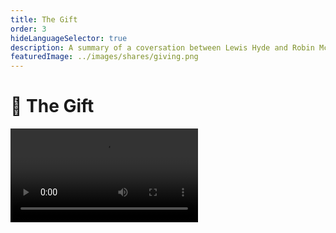 ```yaml
---
title: The Gift
order: 3
hideLanguageSelector: true
description: A summary of a coversation between Lewis Hyde and Robin McKenna on The Gift as a phenomena and how we might use traditional interpretations in order to co-create more communal modern spaces based on ancient forms of exchange and relationship.
featuredImage: ../images/shares/giving.png
---
```


# 🎁 The Gift

<Video src="https://www.youtube-nocookie.com/embed/Kk2JVP-HKI8?start=240" />

> One of the tragedies of modern life occurs when people go into aboriginal communities where 
there is a lively gift exchange and say, 'You know, logically, you could turn this into a 
commercial economy. If you just sold these things to one another, it would have the same 
effect." This destroys the community.

Perhaps we can reverse the above by building tools which allow us to present the commercial 
economy with the same dictum: "You know, logically, you could turn this into a gift economy. 
If you program reciprocal loops and recursive incentives, it would have the same effect," 
thereby discovering again what was [old community in new form](/learn/module-0/conversation/#old-gifts-anew)...

### How does this fit into Kernel?

There are many types of transactional exchange humans can enter into, and nearly all of them 
are required in a fully functional and healthy society. This talk has been selected because 
Lewis Hyde provides a balanced perspective on the place and importance of gift exchange within 
an economy, emphasizing the kinds of work and contexts in which it is most appropriate.

It should help you understand that this is not an idealistic module: it 
is [again a question of trade-offs](/learn/module-0/play-of-pattern/). The argument is not 
that we should abandon any kind of economic activity other than gift-giving; simply that gifts 
are the opposite extreme from purely commercial transactions and that we need to think carefully 
about where on the spectrum of possibility between our work best fits.

<Flash>

<Card>

Q: A healthy society requires what kind of economy: market or gift?

A: Both!

</Card>

</Flash>

## Brief

> I had been introduced to the anthropology of gift exchange as a kind of economy and it struck 
me almost immediately that this was a language which could be used to talk about the situation 
of creative artists.

Hyde talks about his own biography and the notion that poetry, in particular, might have a 
different economy and the series of [questions](/learn/module-2/better-questions) this led 
him to:

<Process>

Why don't creative artists earn a living the way lawyers, doctors and computer scientists do?

Why do many artists feel a barrier between their work and the commercial world?

The anthropology suggests that there is an ethic, and therefore a set of obligations, which 
come with a gift. So, if you are a gifted person and are born with talents that are clearly 
not just created by your own efforts, but have been endowed upon you, are there obligations 
that come with that, and things that you're supposed to do with your gift?

Do communities have obligations to people who have been gifted in one way or another?

</Process>

### Connection, Circulation, Spirit

Hyde set out to read the anthropology, and many fairy tales and folk stories, about gift 
exchange. He came to three conclusions about gift-giving which differentiate it from market 
exchange.

<Process>

Gift giving **creates a connection** between [giver and receiver](/learn/module-7/giving/#receiving-gracefully). Gifts induce gratitude, 
and a consequent obligation towards relationship. This is the **cardinal difference** between 
gift and market exchange: part of the *great virtue of the marketplace is that there is no 
enduring connection*. Lewis gives as an example his travel to this presentation: his very 
mobility is enabled as a result of the _lack of relationships_ he needs to form. Gift exchange 
does not allow us to participate in this disconnected fashion. "This is a useful way to begin 
to think about the commerce of the creative spirit."

Gift exchange traditionally has much **wider circulations** than just that passed between 
two individuals, especially when gifts are given anonymously. Hyde quotes an Indian story of 
two women who decide to dispense with their alms-giving duties by only giving gifts to each 
other and who are consequently reincarnated as two wells with poisonous water. Another example 
is Thomas Hutchinson's phrase "Indian givers", arising from Puritan encounters with Native 
Americans who had a **different sense of what property is.** For these people, when you gave 
someone something, it wasn't theirs to keep: they had to pass it on. This perplexed the 
Puritans and so the phrase has come to mean someone who is insincere about gift-giving, but 
it *clearly means the opposite*: someone who understands the actual ethic of gift-giving, 
which is that **gifts flow through you, they are not yours to own**. You are their custodian. 
In fact, one functional definition of community is "a place where gift exchange can operate".

When property circulates as a gift, it **increases in value**, or it bestows **liveliness**. 
"There is some sense of increase, or of *something gaining life* as it circulates." Hyde talks 
about the fairy tale trope of being given seemingly worthless objects while traveling through 
the <Link to="https://youtu.be/GxVaxOco7kg?t=4307" >Land of Fairie</Link>, only to 
wake up the next morning and see that they are gold. "What seemed worthless in one community 
and state, turns out to be valuable in another community and state." The folktales tell of two 
responses: there are those who try to go back and get more, or figure out the price and cash 
in; and there are those who give the gift on. For the person who begins to count, to reckon 
the value of the gift; it turns back into ashes. For the other person, life becomes more lively. 
"There's a kind of trans-substantiation, or morality, implied in how you treat a gift." 
Like [Graeber](/learn/module-2/debt/#communal-credit), Hyde tells a Maori story in which the 
bounty of the forest from which you gather food is assumed to be a gift from nature and you 
must give part of it back to the forest, which is called "**feeding the spirit of the gift**. 
If you feed the spirit, all will stay lively and in motion".

</Process>

<Flash>

<Card>

Q: Gift-giving create a \_\_\_\_\_\_\_\_\_\_ between giver and receiver; it has a wider \_\_\_\_\_\_\_\_\_\_\_ than just two individuals; and as property circulates in the form of gifts, it increases in value. That is, gift-giving bestows \_\_\_\_\_\_\_\_\_\_.

A: connection, circulation, liveliness.

</Card>

</Flash>

<Flash>

<Card>

Q: Despite the Puritans' confusion, what is the actual ethic of gift-giving?

A: Gifts flow through you, they are not yours to own.

</Card>

</Flash>

### Poetic Gifts to Posterity

> There are poets whose lives matter to me; the fact that there are poets who have 
**given their life** to poetry matters to me; the fact that their work had entered my life was 
important and I felt gratitude towards these people for giving their lives to the work. 
Gratitude is a sign that, at some level, a gift has been given and received.

Many poets talk in this way about their practice. Eugenio Montale wrote in an essay about Dante:

> True poetry is always in the nature of a gift, in that it presupposes the dignity of its recipient.

Czeslaw Milosz wrote an essay about the different kinds of love described in Greek, in 
particular one type which is not often remembered: **storge**. This word denotes a tender care 
or affection uniting parents and children, and perhaps some teachers and their pupils. Milosz writes

> It is also not impossible that storge may be applied to the relationship between a poet and 
a generation of readers to come. Beneath the ambition to perfect one's art, without hope of 
being rewarded by contemporaries, lurks a magnanimity of gift-offering to posterity.

The idea that your work is not confined to the present moment and that you're working for some 
kind of larger, human world is wonderfully motivating. Lewis mentions a story about Bob Dylan 
from "<Link to="https://www.goodreads.com/book/show/7800891-common-as-air" >Common As Air</Link>", 
his book about about creative cultural commons which we all co-own. When Dylan was 18, he was 
introduced by a friend to Woody Guthrie, who he quickly learnt to imitate perfectly. Dylan says:

> "Listening to Guthrie made me feel more like myself than ever before."   

> This is a perplexing statement, because [what is the self](/learn/module-4/self-enquiry) 
such that a young person would feel *like himself* in the presence of somebody else's art? 
It's as if that self is already present, but isn't brought to the surface until the art of 
some previous generation precipitates it [...] There is a feeling that there is a 
common <Link to="https://www.youtube.com/watch?v=Oohg3LZd898&t=1344s">Self</Link>, 
that the hyper-individualism we live with today is not a full enough story to explain how an 
artist becomes an artist and comes to practice with his or her gifts.

<Flash>

<Card>

Q: What is the fundamental sign that a gift has been given **and received**?

A: Gratitude.

</Card>

</Flash>

<Flash>

<Card>

Q: Giving a gift presupposes the \_\_\_\_\_\_\_ of its recipient. 

A: dignity.

</Card>

</Flash>

### Anonymous and Lively

Hyde continues this theme with a story about Pablo Neruda, who - as a boy - was gifted a 
unique toy sheep anonymously, through a hole in the fence. He responded with his most precious 
possession: a pine cone. Years later, he would write these haunting words:

> To feel the affection that comes from those unknown to us, who are watching over our sleep 
and our solitude, over our dangers and our weaknesses: that is something still greater and 
more beautiful because it widens out the boundaries of our being and unites all living things.

> This exchange brought home to me, for the first time, a precious idea: that all humanity is 
somehow together. It won't surprise you, then, that I have attempted to give something resiny, 
earth-like and fragrant - something like a pine cone - in exchange for human brotherhood [...]

> This small and mysterious exchange of gifts remained deep inside me, deep and indestructible, 
giving my poetry light.

This points to a particular category of gift-exchange: the anonymous one. Often we know who has 
given us a gift, so we have a directed sense of gratitude. Anonymity [widens the field](https://www.brainpickings.org/2019/07/07/the-spell-of-the-sensuous-david-abram/) within 
which gifts operate, because if there is no obligation for reciprocity, how do you best respond? 

> 💡 Gifts from beyond your sphere of influence can be given back beyond your sphere of influence.

<Flash>

<Card>

Q: Anonymous gifts must be given back to whom?

A: The more-than-human world.

</Card>

</Flash>

In almost all traditional gift-giving practices - as seen with the Maori practice of 'feeding 
the spirit of the gift' - the ultimate sphere of gift-giving is the bounty of nature herself, 
with regards to whom we all stand as recipients. In order to maintain and increase the value 
of the gifts we receive, we must treat them as gifts and give them on so that they remain 
*lively*. This is directly applicable to creative artists. May Sarton wrote:

> There is only one real deprivation, and that is not to be able to give one's gift to whom 
one loves the most. The gift turned inward, unable to be given, becomes a heavy burden, even 
sometimes a kind of poison. It is as though the flow of life were backed up.

Hyde also quotes the famous book *<Link to="https://www.goodreads.com/book/show/35476.Black_Elk_Speaks" >Black Elk Speaks</Link>*, 
which begins with dedication that illustrates how whatever wisdom Black Elk has **is not his**, 
and that - if you find it in his book - it is there to be given back to his ancestors.

> What is good in this book is given back to the six grandfathers.

This dedicated way of living contains a description of people who are "living the spirit of 
the gift", not trying to capitalize upon it, or bring it into the ego and claim it for their 
own. However, it is important to note that both are options and there is a negative side to 
gift-giving which can uphold oppressive structures and solidify - for instance - patriarchal 
power.

<Flash>

<Card>

Q: Feeding the spirit of the gift and giving it on ensures that it remains \_\_\_\_\_\_.

A: lively.

</Card>

</Flash>

### Tricky Trades

Hyde recalls *The Homeric Hymn to Hermes*, the original trickster, in which the key moment 
occurs when Hermes - having stolen Apollo's cattle, and being admonished by his mother - makes 
the point that if Zeus won't give him his due as an Olympian, he will steal it. All gift 
exchange communities are somewhat insular and, if you're excluded, your only practical option 
is to steal what you need. The key question is thus: *how does the outsider find a way in*?

There is another ancient Greek term which can help us here: the **hermion**, or gift of Hermes. 
It is the lucky find, the accident, the thing you stumble upon. It is the crossroads moment 
where two paths come together and, if you have the wit, you can make a work of art out of the 
accidental find. This is why cultivating serendipitous
, <Link to="https://www.brainpickings.org/2017/03/09/atom-and-archetype-pauli-jung/" >synchronous spaces</Link> is so important: they allow more and more outsiders to join the community of circulating gift exchange without resorting to theft.

<Flash>

<Card>

Q: By cultivating synchronous spaces with the [great gift of our time](/learn/module-7/scale-ability), we can find increasingly lucky ways to bring outsiders in and grow the \_\_\_\_\_\_\_\_\_ of circulating gift exchange.

A: community.

</Card>

</Flash>

### What Can We Do With All This?

> Just to become conscious of gift exchange is useful. To know that there is a spirit of the 
gift. To know there is a distinction between the 'connecting world' and the world that 
differentiates between people, and that we can choose to honour this spirit or not. To know we 
might have the kind of artistic practice which can initiate transformations in the soul; that 
can give us a taste of mystery and wilderness; that can help us bear our suffering; that can 
put us in touch with a kind of fertility which is not exhausted by using it up and that offers 
us a sense of an inhabitable world in which we have solidarity with what we take to be the 
source of our gifts.

> **To be conscious of this makes a difference**.

I will go a step further than Hyde: to ask what can be done with a gift and the knowledge of 
how it operates is to apply an alienating and utilitarian framework to something indigenous 
and [illegible](/learn/module-4/consensus/#legibility). It reminds me of Muriel Rukeyser:

> But there is one kind of knowledge — infinitely precious, time-resistant more than monuments, 
here to be passed between the generations in any way it may be: never to be used. And that is 
poetry.

or Steve Biko:

> A visitor to someone’s house is always met with the question ‘What can I do for you?’. This 
attitude to see people not as themselves but as agents for some particular function is foreign 
to us. We are not a suspicious race. We believe in the inherent goodness of man. We enjoy man 
for himself. We regard our living together not as an unfortunate mishap warranting endless 
competition among us but as a deliberate act of God to make us a community of brothers and 
sisters jointly involved in the quest for composite answers to the varied problems of life.

<Flash>

<Card>

Q: All Lewis Hyde is really asking us to do is to be what of gift exchange?

A: Conscious.

</Card>

</Flash>

### One Last Link

Gift-giving extends deeply into both history and the human psyche. If you enjoyed this talk, 
you can find perhaps the ultimate exposition on this particular issue in The Diamond Sutra:

> And again, O Subhûti, a Bodhisattva should in such wise give his gift for the benefit of all 
beings. And why? Because, O Subhûti, [the idea](/learn/module-1/meaning/#the-heart-of-it) of 
a being is no-idea. And those who are thus spoken of by the Tathâgata as all beings are indeed 
no-beings.

<InfoBlock>

<Box>

**The Diamond Cutter**

![The Diamond Cutter](/images/ethereum.png)

<Aligner center>
<Button to="https://www.sacred-texts.com/bud/sbe49/sbe4929.htm">
    Read
</Button>
</Aligner>

</Box>

</InfoBlock>

<Aligner center>
<Image alt="Giving" src="/images/mod7-img/giving_dana_paramita.png" />
</Aligner>
